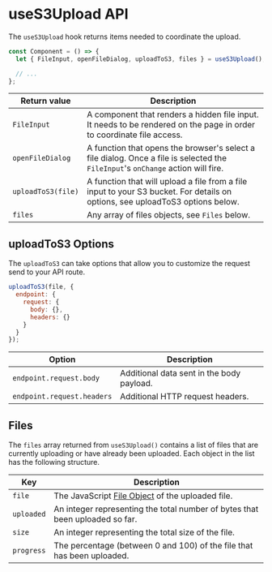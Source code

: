 # useS3Upload API

The `useS3Upload` hook returns items needed to coordinate the upload.

```jsx
const Component = () => {
  let { FileInput, openFileDialog, uploadToS3, files } = useS3Upload();

  // ...
};
```

| Return value       | Description                                                                                                                      |
| ------------------ | -------------------------------------------------------------------------------------------------------------------------------- |
| `FileInput`        | A component that renders a hidden file input. It needs to be rendered on the page in order to coordinate file access.            |
| `openFileDialog`   | A function that opens the browser's select a file dialog. Once a file is selected the `FileInput`'s `onChange` action will fire. |
| `uploadToS3(file)` | A function that will upload a file from a file input to your S3 bucket. For details on options, see uploadToS3 options below.    |
| `files`            | Any array of files objects, see `Files` below.                                                                                   |

## uploadToS3 Options

The `uploadToS3` can take options that allow you to customize the request send to your API route.

```js
uploadToS3(file, {
  endpoint: {
    request: {
      body: {},
      headers: {}
    }
  }
});
```

| Option                     | Description                               |
| -------------------------- | ----------------------------------------- |
| `endpoint.request.body`    | Additional data sent in the body payload. |
| `endpoint.request.headers` | Additional HTTP request headers.          |

## Files

The `files` array returned from `useS3Upload()` contains a list of files that are currently uploading or have already been uploaded. Each object in the list has the following structure.

| Key        | Description                                                                                               |
| ---------- | --------------------------------------------------------------------------------------------------------- |
| `file`     | The JavaScript [File Object](https://developer.mozilla.org/en-US/docs/Web/API/File) of the uploaded file. |
| `uploaded` | An integer representing the total number of bytes that been uploaded so far.                              |
| `size`     | An integer representing the total size of the file.                                                       |
| `progress` | The percentage (between 0 and 100) of the file that has been uploaded.                                    |
